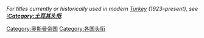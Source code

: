 ''For titles currently or historically used in modern [[土耳其|Turkey]] (1923–present), see '''[[:Category:土耳其头衔|:Category:土耳其头衔]].'''''

[[Category:奥斯曼帝国|Category:奥斯曼帝国]]
[[Category:各国头衔|Category:各国头衔]]